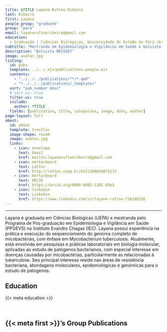 ---
title: &TITLE Layana Rufino Ribeiro
last: Ribeiro
first: Layana
people_group: "graduate"
group: "para"
email: layanarufinoribeiro@gmail.com
education:
  - Graduação | Ciências Biológicas, Universidade do Estado do Pará <br> Mestrado (em andamento) | Programa de Pós-graduação em Epidemiologia e Vigilância em Saúde, Instituto Evandro Chagas
subtitle: "Mestranda em Epidemiologia e Vigilância em Saúde e bolsista REVIGET"
description: "Bolsista REVIGET"
image: avatar.jpg
listing:
  id: pubs
  template: ../../_ejs/publications-people.ejs
  contents:
    - "../../../publications/**/*.qmd"
    - "!../../../publications/_template/"
  sort: "pub_number desc"
  # sort-ui: true
  filter-ui: true
  include:
    author: *TITLE
  fields: [publication, title, categories, image, date, author]
page-layout: full
about:
  id: about
  template: trestles
  image-shape: round
  image: avatar.jpg
  links:
    - icon: envelope
      text: Email
      href: mailto:layanarufinoribeiro@gmail.com
    - icon: mortarboard
      text: Lattes
      href: http://lattes.cnpq.br/6331399850875173
    - icon: mortarboard
      text: ORCID
      href: https://orcid.org/0000-0002-1281-6563
    - icon: linkedin
      text: Linkedin
      href: https://www.linkedin.com/in/layana-rufino-71b24b320
---

<hr>

:::{#about}

Layana é graduada em Ciências Biológicas (UEPA) e mestranda pelo Programa de Pós-graduação em Epidemiologia e Vigilância em Saúde (PPGEVS) no Instituto Evandro Chagas (IEC). Layana possui experiência na prática e execução do sequenciamento do genoma completo de micobactérias, com ênfase em Mycobacterium tuberculosis. Atualmente, está envolvida em pesquisas e práticas laboratoriais em biologia molecular, aplicadas ao estudo de patógenos bacterianos, com especial interesse em doenças causadas por micobactérias, particularmente as relacionadas à tuberculose. Seu principal interesse reside nas áreas de resistência bacteriana, abordagens moleculares, epidemiológicas e genômicas para o estudo de patógenos.

## Education
{{< meta education >}}

<br>

:::

## {{< meta first >}}'s Group Publications

:::{#pubs}
:::
